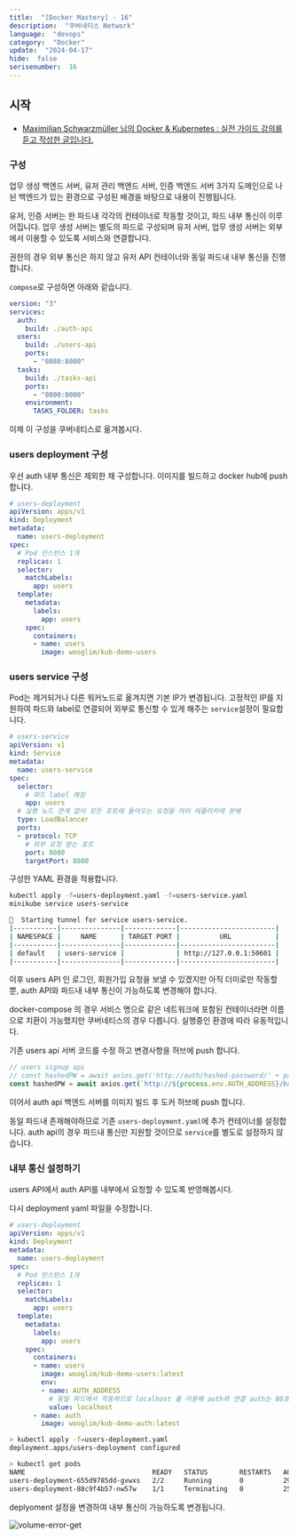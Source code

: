 ```yaml
---
title:  "[Docker Mastery] - 16"
description:  "쿠버네티스 Network"
language:  "devops"
category:  "Docker"
update:  "2024-04-17"
hide:  false
serisenumber:  16
---
```


## 시작

- [Maximilian Schwarzmüller 님의 Docker & Kubernetes : 실전 가이드 강의를 듣고 작성한 글입니다.](https://www.udemy.com/course/docker-kubernetes-2022/?couponCode=KEEPLEARNING)

### 구성

업무 생성 백엔드 서버, 유저 관리 백엔드 서버, 인증 백엔드 서버 3가지 도메인으로 나뉜 백엔드가 있는 환경으로 구성된 배경을 바탕으로 내용이 진행됩니다.

유저, 인증 서버는 한 파드내 각각의 컨테이너로 작동할 것이고, 파드 내부 통신이 이루어집니다. 업무 생성 서버는 별도의 파드로 구성되며 유저 서버, 업무 생성 서버는 외부에서 이용할 수 있도록 서비스와 연결합니다.

권한의 경우 외부 통신은 하지 않고 유저 API 컨테이너와 동일 파드내 내부 통신을 진행합니다.

`compose`로 구성하면 아래와 같습니다.

```yaml
version: "3"
services:
  auth:
    build: ./auth-api
  users:
    build: ./users-api
    ports: 
      - "8080:8080"
  tasks:
    build: ./tasks-api
    ports: 
      - "8000:8000"
    environment:
      TASKS_FOLDER: tasks
```

이제 이 구성을 쿠버네티스로 옮겨봅시다.

### users deployment 구성

우선 auth 내부 통신은 제외한 채 구성합니다. 이미지를 빌드하고 docker hub에 push 합니다.

```yaml
# users-deployment
apiVersion: apps/v1
kind: Deployment
metadata:
  name: users-deployment
spec:
  # Pod 인스턴스 1개
  replicas: 1
  selector:
    matchLabels:
      app: users
  template:
    metadata:
      labels:
        app: users
    spec:
      containers:
      - name: users
        image: wooglim/kub-demo-users
```

### users service 구성

Pod는 제거되거나 다른 워커노드로 옮겨지면 기본 IP가 변경됩니다. 고정적인 IP를 지원하여 파드와 label로 연결되어 외부로 통신할 수 있게 해주는 `service`설정이 필요합니다.

```yaml
# users-service
apiVersion: v1
kind: Service
metadata:
  name: users-service
spec:
  selector:
    # 파드 label 매칭
    app: users
  # 실행 노드 관계 없이 모든 포트에 들어오는 요청을 여러 레플리카에 분배
  type: LoadBalancer
  ports:
  - protocol: TCP
    # 외부 요청 받는 포트
    port: 8080
    targetPort: 8080
```

구성한 YAML 환경을 적용합니다.

```bash
kubectl apply -f=users-deployment.yaml -f=users-service.yaml
minikube service users-service

🏃  Starting tunnel for service users-service.
|-----------|---------------|-------------|------------------------|
| NAMESPACE |     NAME      | TARGET PORT |          URL           |
|-----------|---------------|-------------|------------------------|
| default   | users-service |             | http://127.0.0.1:50601 |
|-----------|---------------|-------------|------------------------|
```

이후 users API 인 로그인, 회원가입 요청을 보낼 수 있겠지만 아직 더미로만 작동할 뿐, auth API와 파드내 내부 통신이 가능하도록 변경해야 합니다.

docker-compose 의 경우 서비스 명으로 같은 네트워크에 포함된 컨테이너라면 이름으로 치환이 가능했지만 쿠버네티스의 경우 다릅니다. 실행중인 환경에 따라 유동적입니다.

기존 users api 서버 코드를 수정 하고 변경사항을 허브에 push 합니다.

```js
// users signup api
// const hashedPW = await axios.get('http://auth/hashed-password/' + password);
const hashedPW = await axios.get(`http://${process.env.AUTH_ADDRESS}/hashed-password/` + password);
```

이어서 auth api 백엔드 서버를 이미지 빌드 후 도커 허브에 push 합니다.

동일 파드내 존재해야하므로 기존 `users-deployment.yaml`에 추가 컨테이너를 설정합니다. auth api의 경우 파드내 통신만 지원할 것이므로 `service`를 별도로 설정하지 않습니다.

### 내부 통신 설정하기

users API에서 auth API를 내부에서 요청할 수 있도록 반영해봅시다.

다시 deployment yaml 파일을 수정합니다.
```yaml
# users-deployment
apiVersion: apps/v1
kind: Deployment
metadata:
  name: users-deployment
spec:
  # Pod 인스턴스 1개
  replicas: 1
  selector:
    matchLabels:
      app: users
  template:
    metadata:
      labels:
        app: users
    spec:
      containers:
      - name: users
        image: wooglim/kub-demo-users:latest
        env:
        - name: AUTH_ADDRESS
          # 동일 파드에서 작동하므로 localhost 를 이용해 auth와 연결 auth는 80포트로 서버 실행하므로 생략.
          value: localhost
      - name: auth
        image: wooglim/kub-demo-auth:latest
```

```bash
> kubectl apply -f=users-deployment.yaml
deployment.apps/users-deployment configured

> kubectl get pods
NAME                                READY   STATUS        RESTARTS   AGE
users-deployment-655d9785dd-gvwxs   2/2     Running       0          29s
users-deployment-88c9f4b57-nw57w    1/1     Terminating   0          25m
```

deplyoment 설정을 변경하여 내부 통신이 가능하도록 변경됩니다.

![volume-error-get](/snippets/kube/chap3/in-communication-pods.png)